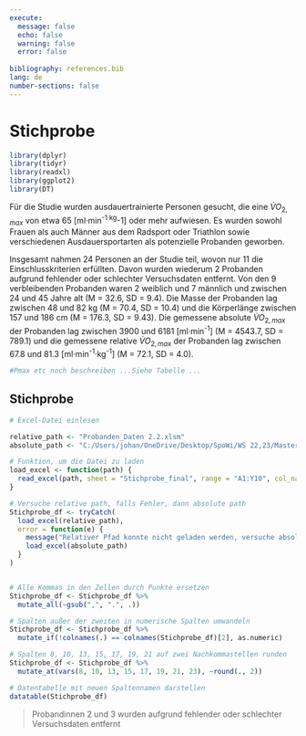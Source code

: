 ```yaml
---
execute:
  message: false
  echo: false
  warning: false
  error: false
  
bibliography: references.bib
lang: de
number-sections: false
---
```


# Stichprobe {#sec-Stichprobe}

```r
library(dplyr)
library(tidyr)
library(readxl)
library(ggplot2)
library(DT)
```

Für die Studie wurden ausdauertrainierte Personen gesucht, die eine $\dot{V}O_{2,max}$ von etwa 65 [ml·min^-1·kg^-1] oder mehr aufwiesen. Es wurden sowohl Frauen als auch Männer aus dem Radsport oder Triathlon sowie verschiedenen Ausdauersportarten als potenzielle Probanden geworben.

Insgesamt nahmen 24 Personen an der Studie teil, wovon nur 11 die Einschlusskriterien erfüllten. Davon wurden wiederum 2 Probanden aufgrund fehlender oder schlechter Versuchsdaten entfernt. Von den 9 verbleibenden Probanden waren 2 weiblich und 7 männlich und zwischen 24 und 45 Jahre alt (M = 32.6, SD = 9.4). Die Masse der Probanden lag zwischen 48 und 82 kg (M = 70.4, SD = 10.4) und die Körperlänge zwischen 157 und 186 cm (M = 176.3, SD = 9.43). Die gemessene absolute $\dot{V}O_{2,max}$ der Probanden lag zwischen 3900 und 6181 [ml·min^-1^] (M = 4543.7, SD = 789.1) und die gemessene relative $\dot{V}O_{2,max}$ der Probanden lag zwischen 67.8 und 81.3 [ml·min^-1^·kg^-1^] (M = 72.1, SD = 4.0).

```r
#Pmax etc noch beschreiben ...Siehe Tabelle ...
```


## Stichprobe

```r
# Excel-Datei einlesen

relative_path <- "Probanden_Daten 2.2.xlsm"
absolute_path <- "C:/Users/johan/OneDrive/Desktop/SpoWi/WS 22,23/Masterarbeit - Wirkungsgrad/Daten/Probanden_Daten 2.2.xlsm"

# Funktion, um die Datei zu laden
load_excel <- function(path) {
  read_excel(path, sheet = "Stichprobe_final", range = "A1:Y10", col_names = TRUE)
}

# Versuche relative path, falls Fehler, dann absolute path
Stichprobe_df <- tryCatch(
  load_excel(relative_path),
  error = function(e) {
    message("Relativer Pfad konnte nicht geladen werden, versuche absoluten Pfad...")
    load_excel(absolute_path)
  }
)


# Alle Kommas in den Zellen durch Punkte ersetzen
Stichprobe_df <- Stichprobe_df %>% 
  mutate_all(~gsub(",", ".", .))

# Spalten außer der zweiten in numerische Spalten umwandeln
Stichprobe_df <- Stichprobe_df %>% 
  mutate_if(!colnames(.) == colnames(Stichprobe_df)[2], as.numeric)

# Spalten 8, 10, 13, 15, 17, 19, 21 auf zwei Nachkommastellen runden
Stichprobe_df <- Stichprobe_df %>%
  mutate_at(vars(8, 10, 13, 15, 17, 19, 21, 23), ~round(., 2))

# Datentabelle mit neuen Spaltennamen darstellen
datatable(Stichprobe_df)


```

> Probandinnen 2 und 3 wurden aufgrund fehlender oder schlechter Versuchsdaten entfernt
